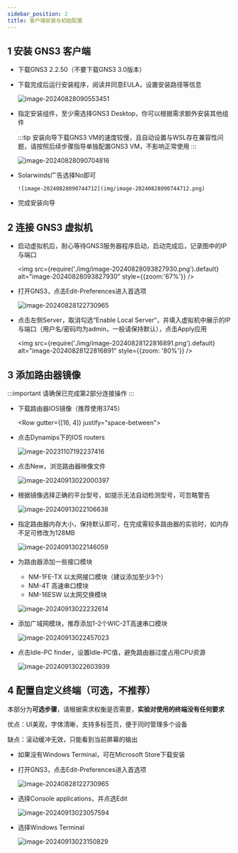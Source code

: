 ```yaml
---
sidebar_position: 2
title: 客户端安装与初始配置
---
```



## 1 安装 GNS3 客户端

<Alert message="GNS3 3.0.0无法正确获取Idle PC，会导致卡死，请卸载客户端与虚拟机后重新安装较老版本，给你带来不便非常抱歉" type="error" showIcon />

* 下载GNS3 2.2.50（不要下载GNS3 3.0版本）

    <Tabs className="unique-tabs"  groupId="operating-systems">
        <TabItem value="Windows">
            <Row gutter={[16, 4]} justify="space-between">
                <Col xs={24} sm={12}>
                    <FileCard link="https://pan.zju.edu.cn/share/e95e2dbd715935a727e25b28d8" name="浙大云盘" size={109551360} file_type="cloud"/>
                </Col>
                <Col xs={24} sm={12}>
                    <FileCard link="https://github.com/GNS3/gns3-gui/releases" name="Github官方仓库" size={117268057} file_type="github"/>
                </Col>
            </Row>
        </TabItem>
        <TabItem value="macOS">
            <Row gutter={[16, 4]} justify="space-between">
                <Col xs={24} sm={12}>
                    <FileCard link="https://pan.zju.edu.cn/share/6374a5dbded4183968d9b0d8a7" name="浙大云盘" size={117268057} file_type="cloud"/>
                </Col>
                <Col xs={24} sm={12}>
                    <FileCard link="https://github.com/GNS3/gns3-gui/releases" name="Github官方仓库" size={117268057} file_type="github"/>
                </Col>
            </Row>
        </TabItem>
    </Tabs>

* 下载完成后运行安装程序，阅读并同意EULA，设置安装路径等信息

  ![image-20240828090553451](img/image-20240828090553451.png)

* 指定安装组件，至少需选择GNS3 Desktop，你可以根据需求额外安装其他组件

    :::tip 安装向导下载GNS3 VM的速度较慢，且自动设置与WSL存在兼容性问题，请按照后续步骤指导单独配置GNS3 VM，不影响正常使用
    :::

  ![image-20240828090704816](img/image-20240828090704816.png)

* Solarwinds广告选择No即可

      ![image-20240828090744712](img/image-20240828090744712.png)

* 完成安装向导

## 2 连接 GNS3 虚拟机

* 启动虚拟机后，耐心等待GNS3服务器程序启动，启动完成后，记录图中的IP与端口

  <img src={require('./img/image-20240828093827930.png').default} alt="image-20240828093827930" style={{zoom:'67%'}} />

* 打开GNS3，点击Edit-Preferences进入首选项

  ![image-20240828122730965](img/image-20240828122730965.png)

* 点击左侧Server，取消勾选“Enable Local Server“，并填入虚拟机中展示的IP与端口（用户名/密码均为admin，一般请保持默认），点击Apply应用

  <img src={require('./img/image-20240828122816891.png').default} alt="image-20240828122816891" style={{zoom: '80%'}} />



## 3 添加路由器镜像

:::important 请确保已完成第2部分连接操作
:::

* 下载路由器IOS镜像（推荐使用3745）

    <Row gutter={[16, 4]} justify="space-between">
        <Col xs={24} sm={12}>
            <FileCard link="http://10.214.0.253/network/IOS/CiscoIOS/c3745-adventerprisek.124-25d.bin" name="Cisco 3745" size={39900084} file_type="cloud"/>
        </Col>
        <Col xs={24} sm={12}>
            <FileCard link="http://10.214.0.253/network/IOS/CiscoIOS/cisco2-c3725.bin" name="Cisco 3725" size={22674684} file_type="cloud"/>
        </Col>
        <Col xs={24} sm={12}>
            <FileCard link="http://10.214.0.253/network/IOS/CiscoIOS/c3660-jk9o3s-mz.124-15.T5.bin" name="Cisco 3660" size={90835908} file_type="cloud"/>
        </Col>
    </Row>

* 点击Dynamips下的IOS routers

  ![image-20231107192237416](img/image-20231107192237416.png)

* 点击New，浏览路由器映像文件

  ![image-20240913022000397](img/image-20240913022000397.png)

* 根据镜像选择正确的平台型号，如提示无法自动检测型号，可忽略警告

  ![image-20240913022106638](img/image-20240913022106638.png)

* 指定路由器内存大小，保持默认即可，在完成需较多路由器的实验时，如内存不足可修改为128MB

  ![image-20240913022146059](img/image-20240913022146059.png)

* 为路由器添加一些接口模块

  * NM-1FE-TX 以太网接口模块（建议添加至少3个）
  * NM-4T 高速串口模块
  * NM-16ESW 以太网交换模块

  ![image-20240913022232614](img/image-20240913022232614.png)

* 添加广域网模块，推荐添加1-2个WIC-2T高速串口模块

  ![image-20240913022457023](img/image-20240913022457023.png)

* 点击Idle-PC finder，设置Idle-PC值，避免路由器过度占用CPU资源

  ![image-20240913022603939](img/image-20240913022603939.png)



## 4 配置自定义终端（可选，不推荐）

本部分为**可选步骤**，请根据需求权衡是否需要，**实验对使用的终端没有任何要求**

优点：UI美观，字体清晰，支持多标签页，便于同时管理多个设备

缺点：滚动缓冲无效，只能看到当前屏幕的输出

* 如果没有Windows Terminal，可在Microsoft Store下载安装

* 打开GNS3，点击Edit-Preferences进入首选项

  ![image-20240828122730965](img/image-20240828122730965.png)

* 选择Console applications，并点选Edit

  ![image-20240913023057594](img/image-20240913023057594.png)

* 选择Windows Terminal

  ![image-20240913023150829](img/image-20240913023150829.png)

